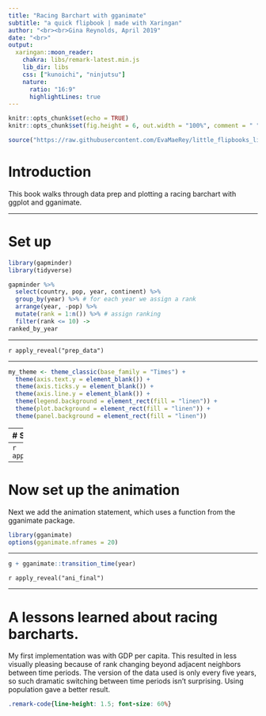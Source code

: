 ```yaml
---
title: "Racing Barchart with gganimate"
subtitle: "a quick flipbook | made with Xaringan"
author: "<br><br>Gina Reynolds, April 2019"
date: "<br>"
output:
  xaringan::moon_reader:
    chakra: libs/remark-latest.min.js
    lib_dir: libs
    css: ["kunoichi", "ninjutsu"]
    nature:
      ratio: "16:9"
      highlightLines: true
---
```


```r
knitr::opts_chunk$set(echo = TRUE)
knitr::opts_chunk$set(fig.height = 6, out.width = "100%", comment = " ", cache = T, message = F, warning = F, dpi = 300)

source("https://raw.githubusercontent.com/EvaMaeRey/little_flipbooks_library/master/xaringan_reveal_parenthetical.R")
```


# Introduction

This book walks through data prep and plotting a racing barchart with ggplot and gganimate. 



---

# Set up


```r
library(gapminder)
library(tidyverse)
```


```r
gapminder %>% 
  select(country, pop, year, continent) %>% 
  group_by(year) %>% # for each year we assign a rank
  arrange(year, -pop) %>% 
  mutate(rank = 1:n()) %>% # assign ranking
  filter(rank <= 10) ->
ranked_by_year
```

---

`r apply_reveal("prep_data")`

---



```r
my_theme <- theme_classic(base_family = "Times") +
  theme(axis.text.y = element_blank()) +
  theme(axis.ticks.y = element_blank()) +
  theme(axis.line.y = element_blank()) +
  theme(legend.background = element_rect(fill = "linen")) +
  theme(plot.background = element_rect(fill = "linen")) +
  theme(panel.background = element_rect(fill = "linen"))
```
  
---
# Static plot
  
```r
ggplot(data = ranked_by_year) +
  aes(group = country, fill = continent) +
  aes(xmin = 0 , 
      xmax = pop / 1000000) +
  aes(ymin = rank - .45, 
      ymax = rank + .45) +
  scale_y_reverse() +
  scale_x_continuous(
    limits = c(-300, 1400),
    breaks = c(0, 400, 800, 1200),
    labels = c(0, 400, 800, 1200)) +
  labs(fill = "") +
  geom_rect(alpha = .7) +
  labs(x = 'Population (millions)') +
  aes(label = country, y = rank) +
  geom_text(col = "gray13", 
            hjust = "right", 
            x = -50) + 
  labs(y = "") +
  scale_fill_viridis_d(option = "magma", 
                       direction = -1) +
  geom_text(x = 1000 , y = -10, 
            family = "Times", 
            aes(label = as.character(year)), 
            size = 30, col = "grey18") +
  my_theme ->
g
```

---
`r apply_reveal("static_bar")`

---

# Now set up the animation

Next we add the animation statement, which uses a function from the gganimate package. 

```r
library(gganimate) 
options(gganimate.nframes = 20)
```

---

```r
g + gganimate::transition_time(year)
```

`r apply_reveal("ani_final")`


---

# A lessons learned about racing barcharts.

My first implementation was with GDP per capita.  This resulted in less visually pleasing because of rank changing beyond adjacent neighbors between time periods.  The version of the data used is only every five years, so such dramatic switching between time periods isn't surprising.  Using population gave a better result. 


```css
.remark-code{line-height: 1.5; font-size: 60%}
```










